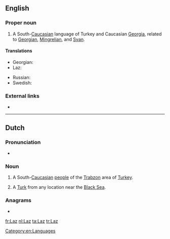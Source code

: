 ==English==
{{wikipedia|Laz language}}

===Proper noun===
{{en-proper noun}}

# A South-[[Caucasian]] language of Turkey and Caucasian [[Georgia]], related to [[Georgian]], [[Mingrelian]], and [[Svan]].

====Translations====
{{trans-top|language}}
* Georgian: {{t|ka|ლაზური}}
* Laz: {{t|lzz|ლაზური ნენა}}
{{trans-mid}}
* Russian: {{t+|ru|ла́зский|m}}
* Swedish: {{t+|sv|laziska|c}}
{{trans-bottom}}

===External links===
* {{ethnologue|code=lzz}}

[[Category:en:Languages]]

----

==Dutch==

===Pronunciation===
* {{audio|Nl-Laz.ogg|Audio|lang=nl}}

===Noun===
{{nl-noun|m|-|-}}

# A South-[[Caucasian]] [[w:Laz people|people]] of the [[w:Trabzon|Trabzon]] area of [[Turkey]].
# {{context|slang|lang=nl}} A [[Turk]] from any location near the [[Black Sea]].

===Anagrams===
* {{l|nl|zal}}

[[fr:Laz]]
[[nl:Laz]]
[[ta:Laz]]
[[tr:Laz]]